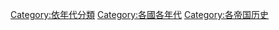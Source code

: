 [[Category:依年代分類|Category:依年代分類]]
[[Category:各國各年代|Category:各國各年代]]
[[Category:各帝国历史|Category:各帝国历史]]
